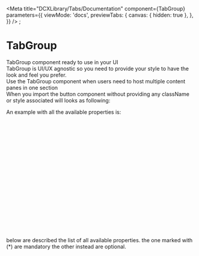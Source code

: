 
<Meta
  title="DCXLibrary/Tabs/Documentation"
  component={TabGroup}
  parameters={{
    viewMode: 'docs',
    previewTabs: {
      canvas: { hidden: true },
    },
  }}
/>
;

# TabGroup

TabGroup component ready to use in your UI  
TabGroup is UI/UX agnostic so you need to provide your style to have the look
and feel you prefer.  
Use the TabGroup component when users need to host multiple content panes in one section  
When you import the button component without providing any className or style associated will looks as following:

<Canvas of={TabGroupStories.Unstyled} />

An example with all the available properties is:

```js
<TabGroup
  activeTabClassName="tab-active-class"
  id="tab-label-id"
  activeKey="tab label"
  disabledClassTab="disabled-class-name"
  className="class-name"
  containerClassName="container-class-name"
  contentClassName="content-class-name"
  tabClassName="tab-class-name"
  onClick={onChangeHandler}
>
  <Tab
    label="tab label"
    eventKey="tab-id"
    disabled={false}
    className="tab-class-name"
  >
    This the content for tab
  </Tab>
</TabGroup>
```

below are described the list of all available properties. the one marked with (\*) are mandatory the other instead are optional.

<ArgTypes of={TabGroupStories} />
